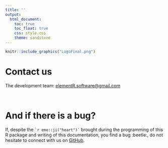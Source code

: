 ```yaml
---
title: ''
output:
  html_document:
    toc: true
    toc_float: true
    css: style.css
    theme: sandstone
---
```


```r
knitr::include_graphics("LogoFinal.png")
```

# Contact us

The development team: [elementR.software@gmail.com](mailto:elementR.software@gmail.com)

<br />

# And if there is a bug?

If, despite the `` `r emo::ji("heart")` `` brought during the programming of this R package and writing of this documentation, you find a bug :beetle:, do not hesitate to connect with us on [GitHub](https://github.com/charlottesirot/elementR/issues).